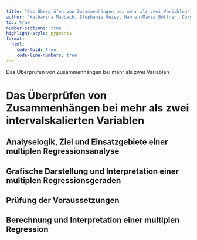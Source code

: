 ```yaml
---
title: "Das Überprüfen von Zusammenhängen bei mehr als zwei Variablen"
author: "Katharina Maubach, Stephanie Geise, Hannah-Marie Büttner, Cornelius Puschmann, & Patrick Zerrer"
toc: true
number-sections: true
highlight-style: pygments
format:
  html:
    code-fold: true
    code-line-numbers: true
---
```


Das Überprüfen von Zusammenhängen bei mehr als zwei Variablen

# Das Überprüfen von Zusammenhängen bei mehr als zwei intervalskalierten Variablen

## Analyselogik, Ziel und Einsatzgebiete einer multiplen Regressionsanalyse

## Grafische Darstellung und Interpretation einer multiplen Regressionsgeraden

## Prüfung der Voraussetzungen

## Berechnung und Interpretation einer multiplen Regression